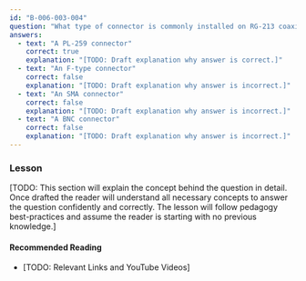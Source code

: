 ```yaml
---
id: "B-006-003-004"
question: "What type of connector is commonly installed on RG-213 coaxial cable for connection to an HF transceiver?"
answers:
  - text: "A PL-259 connector"
    correct: true
    explanation: "[TODO: Draft explanation why answer is correct.]"
  - text: "An F-type connector"
    correct: false
    explanation: "[TODO: Draft explanation why answer is incorrect.]"
  - text: "An SMA connector"
    correct: false
    explanation: "[TODO: Draft explanation why answer is incorrect.]"
  - text: "A BNC connector"
    correct: false
    explanation: "[TODO: Draft explanation why answer is incorrect.]"
---
```


### Lesson

[TODO: This section will explain the concept behind the question in detail. Once drafted the reader will understand all necessary concepts to answer the question confidently and correctly. The lesson will follow pedagogy best-practices and assume the reader is starting with no previous knowledge.]

#### Recommended Reading

- [TODO: Relevant Links and YouTube Videos]

